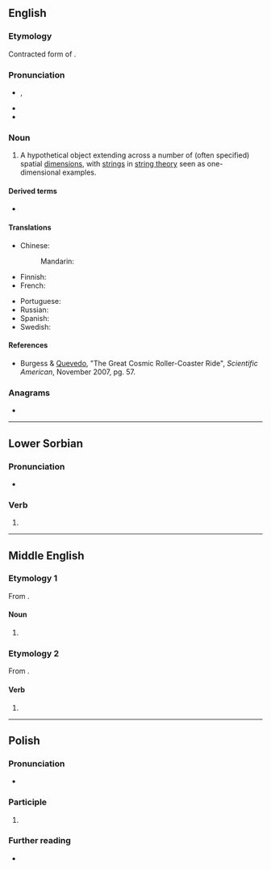 {{also|Brane}}
==English==
{{wikipedia}}
{{rfi|en|create artwork}}

===Etymology===
Contracted form of {{m|en|membrane}}.

===Pronunciation===
* {{enPR|brān}}, {{IPA|/bɹeɪn/|lang=en}}
* {{homophones|brain|lang=en}}
* {{rhymes|eɪn|lang=en}}

===Noun===
{{en-noun}}

# {{lb|en|physics}} A hypothetical object extending across a number of (often specified) spatial [[dimension]]s, with [[strings]] in [[string theory]] seen as one-dimensional examples.

====Derived terms====
* {{l|en|black brane}}

====Translations====
{{trans-top|hypothetical object}}
* Chinese:
*: Mandarin: {{t+|cmn|膜|tr=mó}}
* Finnish: {{t|fi|braani}}
* French: {{t+|fr|brane|f}}
{{trans-mid}}
* Portuguese: {{t|pt|brana|f}}
* Russian: {{t|ru|брана|f|sc=Cyrl}}
* Spanish: {{t|es|brana|f}}
* Swedish: {{t+|sv|bran|n}}
{{trans-bottom}}

====References====
* Burgess & [[w:Fernando Quevedo|Quevedo]], "The Great Cosmic Roller-Coaster Ride", ''Scientific American'', November 2007, pg. 57.

===Anagrams===
* {{anagrams|en|a=abenr|Abner|Beran|Béarn|NBAer|Naber|baren|benar}}

----

==Lower Sorbian==

===Pronunciation===
* {{IPA|/ˈbranɛ/|[ˈbranə]|lang=dsb}}

===Verb===
{{head|dsb|participle form}}

# {{inflection of|dsb|brany||nom//acc|s|n|;|nom//acc|p}}

----

==Middle English==

===Etymology 1===
From {{inh|enm|ang|bræġen}}.

====Noun====
{{head|enm|noun}}

# {{alternative form of|lang=enm|brayn}}

===Etymology 2===
From {{m|enm|brayn|pos=noun}}.

====Verb====
{{head|enm|verb}}

# {{alternative form of|lang=enm|braynen}}

----

==Polish==

===Pronunciation===
* {{pl-IPA}}

===Participle===
{{head|pl|participle form}}

# {{inflection of|pl|brany||n|nom//acc//voc|s|;|nonvirile|nom//acc//voc|p}}

===Further reading===
* {{R:PWN}}